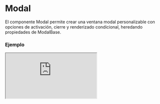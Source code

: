 
# Modal

El componente Modal permite crear una ventana modal personalizable con opciones de activación, cierre y renderizado condicional, heredando propiedades de ModalBase.

### Ejemplo

<Iframe src="https://fenextjs-component-storybook.vercel.app/iframe.html?args=&id=modal-modal--index&viewMode=story" />

### Importacion

Para importar el componente Modal, se puede hacer desde fenextjs

```tsx copy
import { Modal } from "fenextjs";
```

### Parametros

| Parametro | Tipo | Requerido | Default | Descripcion |
| --------- | ---- | --------- | ------- | ----------- |
| ElementActionModalActive | ReactNode | no | undefined | Elemento que activa el modal al hacer clic. |
| disabledElementActionModalActive | boolean | no | false | Indica si el elemento activador del modal está deshabilitado. |
| onActive | function | no | undefined | Función que se ejecuta cuando el modal se activa. |
| activeByNameLocalStorage | boolean | no | false | Indica si el estado activo del modal se almacena en localStorage. |
| activeByNameContentLocalStorage | boolean | no | false | Determina si el contenido del modal activo se almacena en localStorage. |
| classNameElementActionModalActive | string | no | '' | Clase CSS para el elemento activador del modal. |
| classNameModal | ModalBaseClassProps | no | \{\} | Objeto que contiene las clases CSS personalizables del modal. |
| children | ReactNode | no | undefined | Contenido o elementos a mostrar dentro del modal. |
| active | boolean | no | undefined | Determina si el modal está activo. |
| onClose | function | no | undefined | Función que se ejecuta al cerrar el modal. |
| type | 'top' \| 'left' \| 'right' \| 'bottom' \| 'center' \| 'full' \| 'layout-grid' \| 'top-right' \| 'top-left' \| 'bottom-right' \| 'bottom-left' | no | 'center' | Define el tipo o la posición del modal. |
| typeClose | 'out' \| 'inset' \| 'none' | no | 'out' | Especifica el tipo de botón de cierre para el modal. |
| disabledClose | boolean | no | false | Indica si el cierre del modal está deshabilitado. |
| useRender | boolean | no | false | Determina si el modal usa renderizado condicional. |
| name | string | no | undefined | Nombre identificador del modal. |
| nameLocalStorage | string | no | undefined | Clave de almacenamiento en localStorage para el estado del modal. |
| closeComponent | ReactNode | no | undefined | Componente personalizado de cierre para el modal. |

### Storybook

Para ver el storybook del componente lo puede hacer con este [link](https://fenextjs-component-storybook.vercel.app/?path=/story/modal-modal--index)

### Usos

- Modal básico

```tsx copy
<Modal active={true}>Contenido del modal</Modal>
```

- Modal con cierre deshabilitado

```tsx copy
<Modal active={true} disabledClose={true} />
```

- Modal con activador personalizado

```tsx copy
<Modal ElementActionModalActive={<button>Abrir Modal</button>} />
```

- Modal con posición superior derecha

```tsx copy
<Modal active={true} type="top-right" />
```

